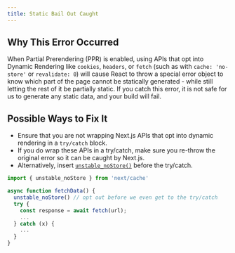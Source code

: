 ```yaml
---
title: Static Bail Out Caught
---
```


## Why This Error Occurred

When Partial Prerendering (PPR) is enabled, using APIs that opt into Dynamic Rendering like `cookies`, `headers`, or `fetch` (such as with `cache: 'no-store'` or `revalidate: 0`) will cause React to throw a special error object to know which part of the page cannot be statically generated - while still letting the rest of it be partially static. If you catch this error, it is not safe for us to generate any static data, and your build will fail.

## Possible Ways to Fix It

- Ensure that you are not wrapping Next.js APIs that opt into dynamic rendering in a `try/catch` block.
- If you do wrap these APIs in a try/catch, make sure you re-throw the original error so it can be caught by Next.js.
- Alternatively, insert [`unstable_noStore()`](docs/app/api-reference/functions/unstable_noStore) before the try/catch.

```js
import { unstable_noStore } from 'next/cache'

async function fetchData() {
  unstable_noStore() // opt out before we even get to the try/catch
  try {
    const response = await fetch(url);
    ...
  } catch (x) {
    ...
  }
}
```
